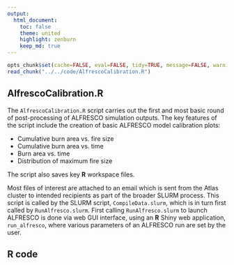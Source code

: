 ```yaml
---
output:
  html_document:
    toc: false
    theme: united
    highlight: zenburn
    keep_md: true
---
```


```r
opts_chunk$set(cache=FALSE, eval=FALSE, tidy=TRUE, message=FALSE, warning=FALSE)
read_chunk("../../code/AlfrescoCalibration.R")
```

##
##
## AlfrescoCalibration.R

The `AlfrescoCalibration.R` script carries out the first and most basic round of post-processing of ALFRESCO simulation outputs.
The key features of the script include the creation of basic ALFRESCO model calibration plots:

*    Cumulative burn area vs. fire size
*    Cumulative burn area vs. time
*    Burn area vs. time
*    Distribution of maximum fire size

The script also saves key **R** workspace files.

Most files of interest are attached to an email which is sent from the Atlas cluster to intended recipients as part of the broader SLURM process.
This script is called by the SLURM script, `CompileData.slurm`, which is in turn first called by `RunAlfresco.slurm`.
First calling `RunAlfresco.slurm` to launch ALFRESCO is done via web GUI interface, using an **R** Shiny web application, `run_alfresco`, where various parameters of an ALFRESCO run are set by the user.

## R code

```r
```
